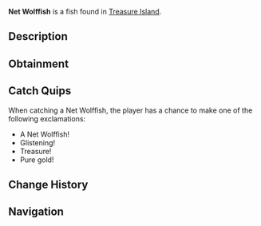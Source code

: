 {{FishInfobox
|image          = Net Wolffish.png
|rarity         = Rare
|sea            = Second Sea
|location       = [[Treasure Island]]
|sublocation    = 
|sources        = Fishing Rod
|radar_location = 
|xp             = 3100
|weather        = 
|time           = 
|season         = 
|bait           = Squid
|base_weight    = 150
|base_value     = 5100
|weight_range   = 110
|base_chance    = 30
|base_resil     = 50
}}
'''Net Wolffish''' is a {{Rarity|Rare}} fish found in [[Treasure Island]].

== Description ==
{{Description|A fierce guardian of the sea's ancient riches.|Bestiary Entry}}

== Obtainment ==
{{Description|Hidden where treasure resides.|Bestiary Hint}}
{{Fish Availability|
Treasure Island
|top_rods      = 
Frostfire Rod\79456.96\94710.1;
Steady Rod\79403.59\94178.9;
Plastic Rod\59251.35\96704.84;
Magma Rod\58864.26\96749.31;
Krampus's Rod\58167.7\96470.44;
Resourceful Rod\45772.49\105238.57;
Azure Of Lagoon\41804.14\100683.7;
Free Spirit Rod\44470.84\99519.44;
Fischer's Rod\42686.11\97340.62;
Rod Of Time\47662.64\96943.68;
Fast Rod\42498.13\95544.67;
Astralhook Rod\44439.38\95142.96;
Blazebringer Rod\37777.97\87388.76;
Verdant Shear Rod\35522.87\89467.23;
Trident Rod\34761.2\67343.78;
No-Life Rod\26526.55\54186.79;
Ethereal Prism Rod\24866.77\54978.79;
Seraphic Rod\24711.78\53737.33;
Challenger's Rod\23890.95\53343.02;
Rod Of The Forgotten Fang\23492.83\51298.66;
Rod Of The Exalted One\23236.97\50991.01;
Depthseeker Rod\23038.1\51194.49;
Rod Of The Depths\22777.92\50947.23;
Avalanche Rod\22619.15\51006.72;
Volcanic Rod\22477.77\50848.43;
Zeus Rod\22368.01\50702.1
|recommended   = Free Spirit Rod
}}

== Catch Quips ==
When catching a Net Wolffish, the player has a chance to make one of the following exclamations:
* A Net Wolffish!
* Glistening!
* Treasure!
* Pure gold!

== Change History ==
{{Change History|{{subst:Current Version}}}}

== Navigation ==
{{Fish Navbox|Treasure Island}}